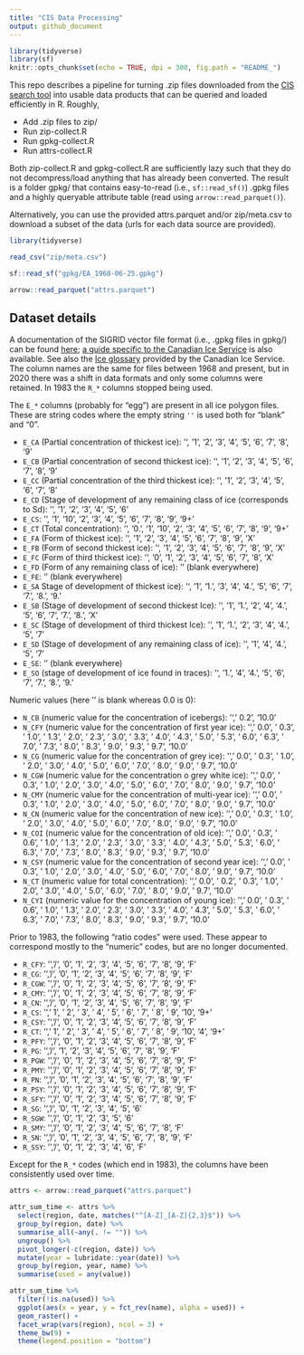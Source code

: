 ```yaml
---
title: "CIS Data Processing"
output: github_document
---
```


```r
library(tidyverse)
library(sf)
knitr::opts_chunk$set(echo = TRUE, dpi = 300, fig.path = "README_")
```

This repo describes a pipeline for turning .zip files downloaded from the [CIS search tool](https://iceweb1.cis.ec.gc.ca/Archive/page1.xhtml) into usable data products that can be queried and loaded efficiently in R. Roughly,

- Add .zip files to zip/
- Run zip-collect.R
- Run gpkg-collect.R
- Run attrs-collect.R

Both zip-collect.R and gpkg-collect.R are sufficiently lazy such that they do not decompress/load anything that has already been converted. The result is a folder gpkg/ that contains easy-to-read (i.e., `sf::read_sf()`) .gpkg files and a highly queryable attribute table (read using `arrow::read_parquet()`).

Alternatively, you can use the provided attrs.parquet and/or zip/meta.csv to download a subset of the data (urls for each data source are provided).

```r
library(tidyverse)

read_csv("zip/meta.csv")
```

```r
sf::read_sf("gpkg/EA_1968-06-25.gpkg")
```

```r
arrow::read_parquet("attrs.parquet")
```

## Dataset details

A documentation of the SIGRID vector file format (i.e.,
.gpkg files in gpkg/) can be found
[here](https://www.jcomm.info/index.php?option=com_oe&task=viewDocumentRecord&docID=4439); [a guide specific to the Canadian Ice Service](https://www.canada.ca/en/environment-climate-change/services/ice-forecasts-observations/latest-conditions/archive-overview/information-about-data.html) is also available. See also the [Ice glossary](https://www.canada.ca/en/environment-climate-change/services/ice-forecasts-observations/latest-conditions/glossary.html) provided by the Canadian Ice Service. The column names are the same for files between 1968 and present, but in 2020 there was a shift in data formats and only some columns were retained. In 1983 the `R_*` columns stopped being used.

The `E_*` columns (probably for "egg") are present in all ice polygon files. These are string codes where the empty string `''` is used both for "blank" and "0".

- `E_CA` (Partial concentration of thickest ice): '', '1', '2', '3', '4', '5', '6', '7', '8', '9'
- `E_CB` (Partial concentration of second thickest ice): '', '1', '2', '3', '4', '5', '6', '7', '8', '9'
- `E_CC` (Partial concentration of the third thickest ice): '', '1', '2', '3', '4', '5', '6', '7', '8'
- `E_CD` (Stage of development of any remaining class of ice (corresponds to Sd): '', '1', '2', '3', '4', '5', '6'
- `E_CS`: '', '1', '10', '2', '3', '4', '5', '6', '7', '8', '9', '9+'
- `E_CT` (Total concentration): '', '0.', '1', '10', '2', '3', '4', '5', '6', '7', '8', '9', '9+'
- `E_FA` (Form of thickest ice): '', '1', '2', '3', '4', '5', '6', '7', '8', '9', 'X'
- `E_FB` (Form of second thickest ice): '', '1', '2', '3', '4', '5', '6', '7', '8', '9', 'X'
- `E_FC` (Form of third thickest ice): '', '0', '1', '2', '3', '4', '5', '6', '7', '8', 'X'
- `E_FD` (Form of any remaining class of ice): '' (blank everywhere)
- `E_FE`: '' (blank everywhere)
- `E_SA` Stage of development of thickest ice): '', '1', '1.', '3', '4', '4.', '5', '6', '7', '7.', '8.', '9.'
- `E_SB` (Stage of development of second thickest Ice): '', '1', '1.', '2', '4', '4.', '5', '6', '7', '7.', '8.', 'X'
- `E_SC` (Stage of development of third thickest Ice): '', '1', '1.', '2', '3', '4', '4.', '5', '7'
- `E_SD` (Stage of development of any remaining class of ice): '', '1', '4', '4.', '5', '7'
- `E_SE`: '' (blank everywhere)
- `E_SO` (stage of development of ice found in traces): '', '1.', '4', '4.', '5', '6', '7', '7.', '8.', '9.'

Numeric values (here '' is blank whereas 0.0 is 0):

- `N_CB` (numeric value for the concentration of icebergs): '', ' 0.2', '10.0'
- `N_CFY` (numeric value for the concentration of first year ice): '', ' 0.0', ' 0.3', ' 1.0', ' 1.3', ' 2.0', ' 2.3', ' 3.0', ' 3.3', ' 4.0', ' 4.3', ' 5.0', ' 5.3', ' 6.0', ' 6.3', ' 7.0', ' 7.3', ' 8.0', ' 8.3', ' 9.0', ' 9.3', ' 9.7', '10.0'
- `N_CG` (numeric value for the concentration of grey ice): '', ' 0.0', ' 0.3', ' 1.0', ' 2.0', ' 3.0', ' 4.0', ' 5.0', ' 6.0', ' 7.0', ' 8.0', ' 9.0', ' 9.7', '10.0'
- `N_CGW` (numeric value for the  concentration o grey white ice): '', ' 0.0', ' 0.3', ' 1.0', ' 2.0', ' 3.0', ' 4.0', ' 5.0', ' 6.0', ' 7.0', ' 8.0', ' 9.0', ' 9.7', '10.0'
- `N_CMY` (numeric value for the concentration of multi-year ice): '', ' 0.0', ' 0.3', ' 1.0', ' 2.0', ' 3.0', ' 4.0', ' 5.0', ' 6.0', ' 7.0', ' 8.0', ' 9.0', ' 9.7', '10.0'
- `N_CN` (numeric value for the concentration of new ice): '', ' 0.0', ' 0.3', ' 1.0', ' 2.0', ' 3.0', ' 4.0', ' 5.0', ' 6.0', ' 7.0', ' 8.0', ' 9.0', ' 9.7', '10.0'
- `N_COI` (numeric value for the concentration of old ice): '', ' 0.0', ' 0.3', ' 0.6', ' 1.0', ' 1.3', ' 2.0', ' 2.3', ' 3.0', ' 3.3', ' 4.0', ' 4.3', ' 5.0', ' 5.3', ' 6.0', ' 6.3', ' 7.0', ' 7.3', ' 8.0', ' 8.3', ' 9.0', ' 9.3', ' 9.7', '10.0'
- `N_CSY` (numeric value for the concentration of second year ice): '', ' 0.0', ' 0.3', ' 1.0', ' 2.0', ' 3.0', ' 4.0', ' 5.0', ' 6.0', ' 7.0', ' 8.0', ' 9.0', ' 9.7', '10.0'
- `N_CT` (numeric value for total concentration): '', ' 0.0', ' 0.2', ' 0.3', ' 1.0', ' 2.0', ' 3.0', ' 4.0', ' 5.0', ' 6.0', ' 7.0', ' 8.0', ' 9.0', ' 9.7', '10.0'
- `N_CYI` (numeric value for the concentration of young ice): '', ' 0.0', ' 0.3', ' 0.6', ' 1.0', ' 1.3', ' 2.0', ' 2.3', ' 3.0', ' 3.3', ' 4.0', ' 4.3', ' 5.0', ' 5.3', ' 6.0', ' 6.3', ' 7.0', ' 7.3', ' 8.0', ' 8.3', ' 9.0', ' 9.3', ' 9.7', '10.0'

Prior to 1983, the following "ratio codes" were used. These appear to correspond mostly to the "numeric" codes, but are no longer documented.

- `R_CFY`: '', '/', '0', '1', '2', '3', '4', '5', '6', '7', '8', '9', 'F'
- `R_CG`: '', '/', '0', '1', '2', '3', '4', '5', '6', '7', '8', '9', 'F'
- `R_CGW`: '', '/', '0', '1', '2', '3', '4', '5', '6', '7', '8', '9', 'F'
- `R_CMY`: '', '/', '0', '1', '2', '3', '4', '5', '6', '7', '8', '9', 'F'
- `R_CN`: '', '/', '0', '1', '2', '3', '4', '5', '6', '7', '8', '9', 'F'
- `R_CS`: '', ' 1', ' 2', ' 3', ' 4', ' 5', ' 6', ' 7', ' 8', ' 9', '10', '9+'
- `R_CSY`: '', '/', '0', '1', '2', '3', '4', '5', '6', '7', '8', '9', 'F'
- `R_CT`: '', ' 1', ' 2', ' 3', ' 4', ' 5', ' 6', ' 7', ' 8', ' 9', '10', '4', '9+'
- `R_PFY`: '', '/', '0', '1', '2', '3', '4', '5', '6', '7', '8', '9', 'F'
- `R_PG`: '', '/', '1', '2', '3', '4', '5', '6', '7', '8', '9', 'F'
- `R_PGW`: '', '/', '0', '1', '2', '3', '4', '5', '6', '7', '8', '9', 'F'
- `R_PMY`: '', '/', '0', '1', '2', '3', '4', '5', '6', '7', '8', '9', 'F'
- `R_PN`: '', '/', '0', '1', '2', '3', '4', '5', '6', '7', '8', '9', 'F'
- `R_PSY`: '', '/', '0', '1', '2', '3', '4', '5', '6', '7', '8', '9', 'F'
- `R_SFY`: '', '/', '0', '1', '2', '3', '4', '5', '6', '7', '8', '9', 'F'
- `R_SG`: '', '/', '0', '1', '2', '3', '4', '5', '6'
- `R_SGW`: '', '/', '0', '1', '2', '3', '5', '6'
- `R_SMY`: '', '/', '0', '1', '2', '3', '4', '5', '6', '7', '8', 'F'
- `R_SN`: '', '/', '0', '1', '2', '3', '4', '5', '6', '7', '8', '9', 'F'
- `R_SSY`: '', '/', '0', '1', '2', '3', '4', '6', 'F'

Except for the `R_*` codes (which end in 1983), the columns have been consistently used over time.

```r
attrs <- arrow::read_parquet("attrs.parquet")

attr_sum_time <- attrs %>% 
  select(region, date, matches("^[A-Z]_[A-Z]{2,3}$")) %>% 
  group_by(region, date) %>% 
  summarise_all(~any(. != "")) %>%
  ungroup() %>% 
  pivot_longer(-c(region, date)) %>% 
  mutate(year = lubridate::year(date)) %>% 
  group_by(region, year, name) %>% 
  summarise(used = any(value))

attr_sum_time %>%
  filter(!is.na(used)) %>% 
  ggplot(aes(x = year, y = fct_rev(name), alpha = used)) +
  geom_raster() +
  facet_wrap(vars(region), ncol = 3) +
  theme_bw(9) +
  theme(legend.position = "bottom")
```



